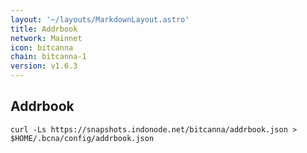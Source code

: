 ```yaml
---
layout: '~/layouts/MarkdownLayout.astro'
title: Addrbook
network: Mainnet
icon: bitcanna
chain: bitcanna-1
version: v1.6.3
---
```

## Addrbook

```
curl -Ls https://snapshots.indonode.net/bitcanna/addrbook.json > $HOME/.bcna/config/addrbook.json
```